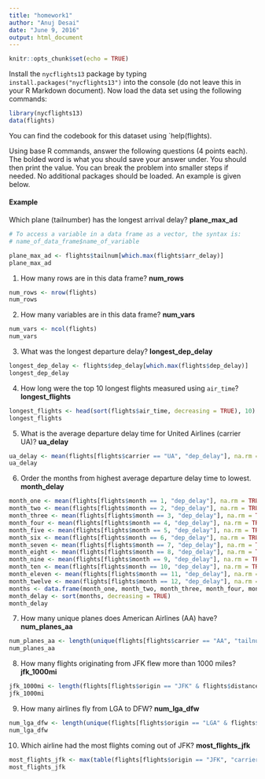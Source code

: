 ```yaml
---
title: "homework1"
author: "Anuj Desai"
date: "June 9, 2016"
output: html_document
---
```


```r
knitr::opts_chunk$set(echo = TRUE)
```

Install the `nycflights13` package by typing `install.packages("nycflights13")` into the console (do not leave this in your R Markdown document).  Now load the data set using the following commands:

```r
library(nycflights13)
data(flights)
```

You can find the codebook for this dataset using `help(flights).

Using base R commands, answer the following questions (4 points each).  The bolded word is what you should save your answer under.  You should then print the value.  You can break the problem into smaller steps if needed.  No additional packages should be loaded.  An example is given below.

#### Example
Which plane (tailnumber) has the longest arrival delay? __plane_max_ad__
```r
# To access a variable in a data frame as a vector, the syntax is:
# name_of_data_frame$name_of_variable

plane_max_ad <- flights$tailnum[which.max(flights$arr_delay)]
plane_max_ad
```

1. How many rows are in this data frame? __num_rows__
```r
num_rows <- nrow(flights)
num_rows
```

2. How many variables are in this data frame? __num_vars__
```r
num_vars <- ncol(flights)
num_vars
```

3. What was the longest departure delay? __longest_dep_delay__
```r
longest_dep_delay <- flights$dep_delay[which.max(flights$dep_delay)]
longest_dep_delay
```

4. How long were the top 10 longest flights measured using `air_time`? __longest_flights__
```r
longest_flights <- head(sort(flights$air_time, decreasing = TRUE), 10)
longest_flights
```

5. What is the average departure delay time for United Airlines (carrier UA)? __ua_delay__
```r
ua_delay <- mean(flights[flights$carrier == "UA", "dep_delay"], na.rm = TRUE)
ua_delay
```

6. Order the months from highest average departure delay time to lowest.  __month_delay__
```r
month_one <- mean(flights[flights$month == 1, "dep_delay"], na.rm = TRUE)
month_two <- mean(flights[flights$month == 2, "dep_delay"], na.rm = TRUE)
month_three <- mean(flights[flights$month == 3, "dep_delay"], na.rm = TRUE)
month_four <- mean(flights[flights$month == 4, "dep_delay"], na.rm = TRUE)
month_five <- mean(flights[flights$month == 5, "dep_delay"], na.rm = TRUE)
month_six <- mean(flights[flights$month == 6, "dep_delay"], na.rm = TRUE)
month_seven <- mean(flights[flights$month == 7, "dep_delay"], na.rm = TRUE)
month_eight <- mean(flights[flights$month == 8, "dep_delay"], na.rm = TRUE)
month_nine <- mean(flights[flights$month == 9, "dep_delay"], na.rm = TRUE)
month_ten <- mean(flights[flights$month == 10, "dep_delay"], na.rm = TRUE)
month_eleven <- mean(flights[flights$month == 11, "dep_delay"], na.rm = TRUE)
month_twelve <- mean(flights[flights$month == 12, "dep_delay"], na.rm = TRUE)
months <- data.frame(month_one, month_two, month_three, month_four, month_five, month_six, month_seven, month_eight, month_nine, month_ten, month_eleven, month_twelve)
month_delay <- sort(months, decreasing = TRUE)
month_delay
```

7. How many unique planes does American Airlines (AA) have? __num_planes_aa__
```r
num_planes_aa <- length(unique(flights[flights$carrier == "AA", "tailnum"]))
num_planes_aa
```

8. How many flights originating from JFK flew more than 1000 miles? __jfk_1000mi__
```r
jfk_1000mi <- length(flights[flights$origin == "JFK" & flights$distance > 1000, ])
jfk_1000mi
```

9. How many airlines fly from LGA to DFW? __num_lga_dfw__
```r
num_lga_dfw <- length(unique(flights[flights$origin == "LGA" & flights$dest == "DFW", "carrier"]))
num_lga_dfw
```

10. Which airline had the most flights coming out of JFK? __most_flights_jfk__
```r
most_flights_jfk <- max(table(flights[flights$origin == "JFK", "carrier"]))
most_flights_jfk
```


